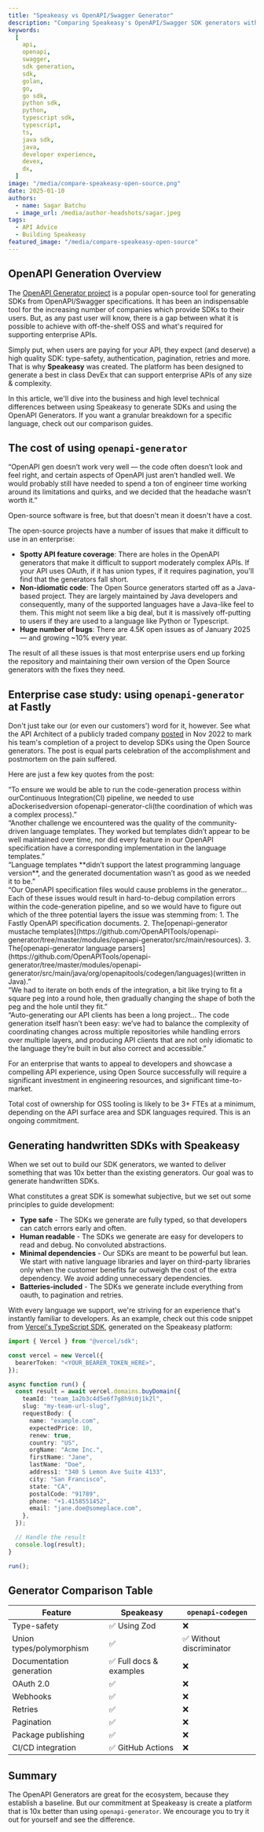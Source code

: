 ```yaml
---
title: "Speakeasy vs OpenAPI/Swagger Generator"
description: "Comparing Speakeasy's OpenAPI/Swagger SDK generators with the openapi-generator project"
keywords:
  [
    api,
    openapi,
    swagger,
    sdk generation,
    sdk,
    golan,
    go,
    go sdk,
    python sdk,
    python,
    typescript sdk,
    typescript,
    ts,
    java sdk,
    java,
    developer experience,
    devex,
    dx,
  ]
image: "/media/compare-speakeasy-open-source.png"
date: 2025-01-10
authors:
  - name: Sagar Batchu
  - image_url: /media/author-headshots/sagar.jpeg
tags:
  - API Advice
  - Building Speakeasy
featured_image: "/media/compare-speakeasy-open-source"
---
```


## OpenAPI Generation Overview

The [OpenAPI Generator project](https://openapi-generator.tech/) is a popular open-source tool for generating SDKs from OpenAPI/Swagger specifications. It has been an indispensable tool for the increasing number of companies which provide SDKs to their users. But, as any past user will know, there is a gap between what it is possible to achieve with off-the-shelf OSS and what's required for supporting enterprise APIs.

Simply put, when users are paying for your API, they expect (and deserve) a high quality SDK: type-safety, authentication, pagination, retries and more. That is why **Speakeasy** was created. The platform has been designed to generate a best in class DevEx that can support enterprise APIs of any size & complexity.

In this article, we'll dive into the business and high level technical differences between using Speakeasy to generate SDKs and using the OpenAPI Generators. If you want a granular breakdown for a specific language, check out our comparison guides.

<div style={{ marginTop: "12px" }}>
</div>

## The cost of using `openapi-generator`

<div className="Testimonial"
  data-variant="dark"
  data-avatar="/media/quote-headshots/roy-pereira.png"
  data-quoted="Roy Pereira, Unified.to CEO & Co-Founder"
>
  “OpenAPI gen doesn’t work very well — the code often doesn’t look and feel
  right, and certain aspects of OpenAPI just aren’t handled well. We would
  probably still have needed to spend a ton of engineer time working around its
  limitations and quirks, and we decided that the headache wasn’t worth it.”
</div>


Open-source software is free, but that doesn't mean it doesn't have a cost.

The open-source projects have a number of issues that make it difficult to use in an enterprise:

- **Spotty API feature coverage**: There are holes in the OpenAPI generators that make it difficult to support moderately complex APIs. If your API uses OAuth, if it has union types, if it requires pagination, you'll find that the generators fall short.
- **Non-idiomatic code**: The Open Source generators started off as a Java-based project. They are largely maintained by Java developers and consequently, many of the supported languages have a Java-like feel to them. This might not seem like a big deal, but it is massively off-putting to users if they are used to a language like Python or Typescript.
- **Huge number of bugs**: There are 4.5K open issues as of January 2025 — and growing ~10% every year.

The result of all these issues is that most enterprise users end up forking the repository and maintaining their own version of the Open Source generators with the fixes they need.

## Enterprise case study: using `openapi-generator` at Fastly

Don't just take our (or even our customers') word for it, however. See what the API Architect of a publicly traded company [posted](https://dev.to/fastly/better-fastly-api-clients-with-openapi-generator-3lno) in Nov 2022 to mark his team's completion of a project to develop SDKs using the Open Source generators. The post is equal parts celebration of the accomplishment and postmortem on the pain suffered.

Here are just a few key quotes from the post:

<div className="Testimonial" data-variant="dark">
  “To ensure we would be able to run the code-generation process within
  ourContinuous Integration(CI) pipeline, we needed to use
  aDockerisedversion ofopenapi-generator-cli(the coordination of which was a
  complex process).”
</div>

<div className="Testimonial" data-variant="dark">
  “Another challenge we encountered was the quality of the community-driven
  language templates. They worked but templates didn’t appear to be well
  maintained over time, nor did every feature in our OpenAPI specification have
  a corresponding implementation in the language templates.”
</div>

<div className="Testimonial" data-variant="dark">
  “Language templates **didn’t support the latest programming language
  version**, and the generated documentation wasn’t as good as we needed it to
  be.”
</div>

<div className="Testimonial" data-variant="dark">
  “Our OpenAPI specification files would cause problems in the generator… Each
  of these issues would result in hard-to-debug compilation errors within the
  code-generation pipeline, and so we would have to figure out which of the
  three potential layers the issue was stemming from: 1. The Fastly OpenAPI
  specification documents. 2. The[openapi-generator mustache
  templates](https://github.com/OpenAPITools/openapi-generator/tree/master/modules/openapi-generator/src/main/resources).
  3. The[openapi-generator language
  parsers](https://github.com/OpenAPITools/openapi-generator/tree/master/modules/openapi-generator/src/main/java/org/openapitools/codegen/languages)(written
  in Java).”
</div>

<div className="Testimonial" data-variant="dark">
  “We had to iterate on both ends of the integration, a bit like trying to fit a
  square peg into a round hole, then gradually changing the shape of both the
  peg and the hole until they fit.”
</div>

<div className="Testimonial" data-variant="dark">
  “Auto-generating our API clients has been a long project… The code generation
  itself hasn’t been easy: we’ve had to balance the complexity of coordinating
  changes across multiple repositories while handling errors over multiple
  layers, and producing API clients that are not only idiomatic to the language
  they’re built in but also correct and accessible.”
</div>

For an enterprise that wants to appeal to developers and showcase a compelling API experience, using Open Source successfully will require a significant investment in engineering resources, and significant time-to-market.

<div className="Callout" data-title="TIP" data-variant="success">
  Total cost of ownership for OSS tooling is likely to be 3+ FTEs at a minimum,
  depending on the API surface area and SDK languages required. This is an
  ongoing commitment.
</div>


## Generating handwritten SDKs with Speakeasy

When we set out to build our SDK generators, we wanted to deliver something that was 10x better than the existing generators. Our goal was to generate handwritten SDKs.

What constitutes a great SDK is somewhat subjective, but we set out some principles to guide development:

- **Type safe** - The SDKs we generate are fully typed, so that developers can catch errors early and often.
- **Human readable** - The SDKs we generate are easy for developers to read and debug. No convoluted abstractions.
- **Minimal dependencies** - Our SDKs are meant to be powerful but lean. We start with native language libraries and layer on third-party libraries only when the customer benefits far outweigh the cost of the extra dependency. We avoid adding unnecessary dependencies. 
- **Batteries-included** - The SDKs we generate include everything from oauth, to pagination and retries.

With every language we support, we're striving for an experience that's instantly familiar to developers. As an example, check out this code snippet from [Vercel's TypeScript SDK](https://github.com/vercel/sdk/tree/main), generated on the Speakeasy platform:

```typescript buyDomain.ts
import { Vercel } from "@vercel/sdk";

const vercel = new Vercel({
  bearerToken: "<YOUR_BEARER_TOKEN_HERE>",
});

async function run() {
  const result = await vercel.domains.buyDomain({
    teamId: "team_1a2b3c4d5e6f7g8h9i0j1k2l",
    slug: "my-team-url-slug",
    requestBody: {
      name: "example.com",
      expectedPrice: 10,
      renew: true,
      country: "US",
      orgName: "Acme Inc.",
      firstName: "Jane",
      lastName: "Doe",
      address1: "340 S Lemon Ave Suite 4133",
      city: "San Francisco",
      state: "CA",
      postalCode: "91789",
      phone: "+1.4158551452",
      email: "jane.doe@someplace.com",
    },
  });

  // Handle the result
  console.log(result);
}

run();
```

## Generator Comparison Table

| Feature | Speakeasy | `openapi-codegen` |
|---------|-----------|---------------------------|
| Type-safety | ✅ Using Zod | ❌ |
| Union types/polymorphism | ✅ | ✅ Without discriminator |
| Documentation generation | ✅ Full docs & examples | ❌ |
| OAuth 2.0 | ✅ | ❌ |
| Webhooks | ✅ | ❌ |
| Retries | ✅ | ❌ |
| Pagination | ✅ | ❌ |
| Package publishing | ✅ | ❌ |
| CI/CD integration | ✅ GitHub Actions | ❌ |


## Summary

The OpenAPI Generators are great for the ecosystem, because they establish a baseline. But our commitment at Speakeasy is create a platform that is 10x better than using `openapi-generator`. We encourage you to try it out for yourself and see the difference. 
